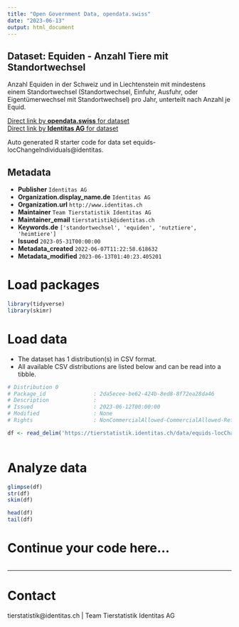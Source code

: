 ```yaml
---
title: "Open Government Data, opendata.swiss"
date: "2023-06-13"
output: html_document
---
```


## Dataset: Equiden - Anzahl Tiere mit Standortwechsel

Anzahl Equiden in der Schweiz und in Liechtenstein mit mindestens einem Standortwechsel (Standortwechsel, Einfuhr, Ausfuhr, oder Eigentümerwechsel mit Standortwechsel) pro Jahr, unterteilt nach Anzahl je Equid.

[Direct link by **opendata.swiss** for dataset](https://opendata.swiss/de/dataset/equiden-anzahl-tiere-mit-standortwechsel)<br>
[Direct link by **Identitas AG** for dataset](https://tierstatistik.identitas.ch/)

Auto generated R starter code for data set equids-locChangeIndividuals@identitas.

## Metadata

- **Publisher** `Identitas AG`
- **Organization.display_name.de** `Identitas AG`
- **Organization.url** `http://www.identitas.ch`
- **Maintainer** `Team Tierstatistik Identitas AG`
- **Maintainer_email** `tierstatistik@identitas.ch`
- **Keywords.de** `['standortwechsel', 'equiden', 'nutztiere', 'heimtiere']`
- **Issued** `2023-05-31T00:00:00`
- **Metadata_created** `2022-06-07T11:22:58.618632`
- **Metadata_modified** `2023-06-13T01:40:23.405201`


# Load packages

```r

library(tidyverse)
library(skimr)

```

# Load data

-   The dataset has 1 distribution(s) in CSV format.
-   All available CSV distributions are listed below and can be read into a tibble.

```r

# Distribution 0
# Package_id               : 2da5ecee-be62-424b-8ed8-8f72ea28da46
# Description              : 
# Issued                   : 2023-06-12T00:00:00
# Modified                 : None
# Rights                   : NonCommercialAllowed-CommercialAllowed-ReferenceRequired

df <- read_delim('https://tierstatistik.identitas.ch/data/equids-locChangeIndividuals.csv')



```

# Analyze data

```r

glimpse(df)
str(df)
skim(df)

head(df)
tail(df)

```

# Continue your code here...

```r

```

------------------------------------------------------------------------

# Contact

tierstatistik@identitas.ch | Team Tierstatistik Identitas AG
